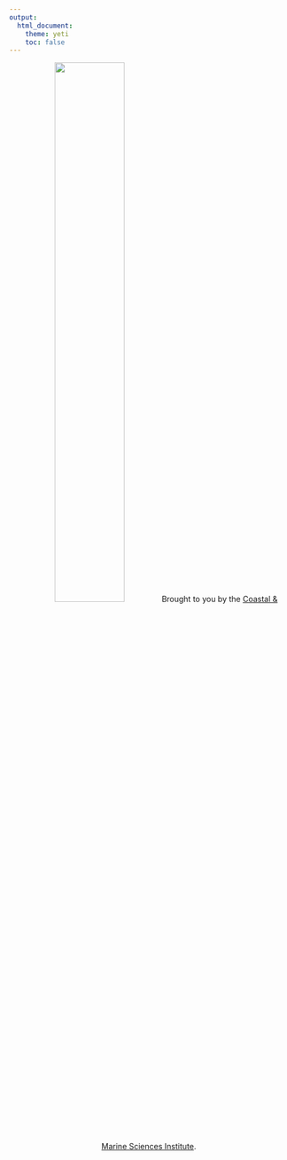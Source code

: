 ```yaml
---
output: 
  html_document:
    theme: yeti
    toc: false
---
```


<footer>
<center>
  <img src="photos/CMSI-FL-TwoLine_600px.png" style="width:50%">
  Brought to you by the [Coastal & Marine Sciences Institute](https://marinescience.ucdavis.edu/).
</center>
</footer>